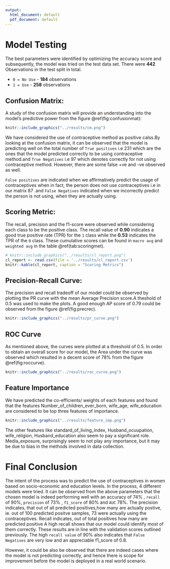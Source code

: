 ```yaml
---
output:
  html_document: default
  pdf_document: default
---
```


# Model Testing

The best parameters were identified by optimizing the accuracy score and subsequently, the model was tried on the test data set. There were **442** Observations in the test split in total.

* `0 = No Use` - **184** observations
* `1 = Use` - **258** observations

## Confusion Matrix:

A study of the confusion matrix will provide an understanding into the model's predictive power from the figure \@ref(fig:confusionmat):

```r

knitr::include_graphics("../results/cm.png")

```

We have considered the use of contraceptive method as positive calss.By looking at the confusion matrix, it can be observed that the model is predicting well on the total number of `True positives` i.e 231  which are the ones that the model predicted correctly to be using contraceptive method.and `True Negatives` i.e 97 which denotes correctly for not using contraceptive method. However, there are some false +ve and -ve observed as well.  

`False positives` are indicated when we affirmatively predict the usage of contraceptives when in fact, the person does not use contraceptives i.e in our matrix 87 .and `False Negatives` indicated when we incorrectly predict the person is not using, when they are actually using.

## Scoring Metric:

The recall, precision and the f1-score were observed while considering each class to be the positive class. The recall value of **0.90** indicates a good true positive rate (TPR) for the `1` class while the **0.53** indicates the TPR of the `0` class. These cumulative scores can be found in `macro avg` and `weighted avg` in the table \@ref(tab:scoringmet).

```r
# knitr::include_graphics("../results/cl_report.png")
cl_report <- read.csv(file = '../results/cl_report.csv')
knitr::kable(cl_report, caption = "Scoring Metrics")
```

## Precision-Recall Curve:

The precision and recall tradeoff of our model could be observed by plotting the PR curve with the mean Average Precision score.A theshold of $0.5$ was used to make the plots. A good enough AP score of 0.79 could be observed from the figure \@ref(fig:precrec).


```r
knitr::include_graphics("../results/pr_curve.png")
```

## ROC Curve

As mentioned above, the curves were plotted at a threshold of $0.5$. In order to obtain an overall score for our model, the Area under the curve was observed which resulted in a decent score of 78% from the figure \@ref(fig:roccurve).

```r
knitr::include_graphics("../results/roc_curve.png")
```
## Feature Importance

We have predicted the co-efficients/ weights of each features and found that the features Number_of_children_ever_born, wife_age, wife_education are considered to be top three features of importance.

```r
knitr::include_graphics("../results/feature_imp.png")
```
The other features like standard_of_living_index, Husband_ocuupation, wife_religion, Husband_education also seem to pay a significant role. Media_exposure, surprisingly seem to not play any importance, but it may be due to bias in the methods involved in data collection.

# Final Conclusion

The intent of the process was to predict the use of contraceptives in women based on socio-economic and education levels. In the process, 4 different models were tried. It can be observed from the above parameters that the chosen model is indeed performing well with an accuracy of $74\%$ , `recall` of $90\%$, `precision` of $73\%$ , `f1_score` of $80\%$ and `AUC` $78\%$. The precision indicates, that out of all predicted positives,how many are actually postive, ie. out of 100 predicted positve samples, 73 were actually using the contraceptives. Recall indicates, out of total positives how many are predicted positive A high recall shows that our model could identify most of them correctly.
These results are in line with the validation scores outlined previously. The high `recall value` of $90\%$  also indicates that `False Negatives` are very low and an appreciable f1_score of 0.8.

However, it could be also be observed that there are indeed cases where the model is not predicting correctly, and hence there is scope for improvement before the model is deployed in a real world scenario.

